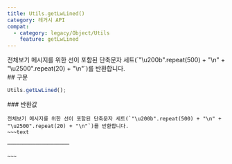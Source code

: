 ```yaml
---
title: Utils.getLwLined()
category: 레거시 API
compat:
  - category: legacy/Object/Utils
    feature: getLwLined
---
```


<Section>
  전체보기 메시지를 위한 선이 포함된 단축문자 세트(`"\u200b".repeat(500) + "\n" + "\u2500".repeat(20) + "\n"`)를 반환합니다.
</Section>
<Section>
  ## 구문

  ~~~js
  Utils.getLwLined();
  ~~~

  <Section>
    ### 반환값

    전체보기 메시지를 위한 선이 포함된 단축문자 세트(`"\u200b".repeat(500) + "\n" + "\u2500".repeat(20) + "\n"`)를 반환합니다.
    ~~~text
    ​​​​​​​​​​​​​​​​​​​​​​​​​​​​​​​​​​​​​​​​​​​​​​​​​​​​​​​​​​​​​​​​​​​​​​​​​​​​​​​​​​​​​​​​​​​​​​​​​​​​​​​​​​​​​​​​​​​​​​​​​​​​​​​​​​​​​​​​​​​​​​​​​​​​​​​​​​​​​​​​​​​​​​​​​​​​​​​​​​​​​​​​​​​​​​​​​​​​​​​​​​​​​​​​​​​​​​​​​​​​​​​​​​​​​​​​​​​​​​​​​​​​​​​​​​​​​​​​​​​​​​​​​​​​​​​​​​​​​​​​​​​​​​​​​​​​​​​​​​​​​​​​​​​​​​​​​​​​​​​​​​​​​​​​​​​​​​​​​​​​​​​​​​​​​​​​​​​​​​​​​​​​​​​​​​​​​​​​​​​​​​​​​​​​​​​​​​​​​​​​​​​​​​​​​​​​​​​​​​​​​​​​​​​​​​​​​​​​​​​​​​​​​​​​​​​​​​​​​​​​​​​​​​​​​​​​​​​​​​​​​​​​​​​​​​​​​​​​​​​​
    ────────────────────

    ~~~
  </Section>
</Section>